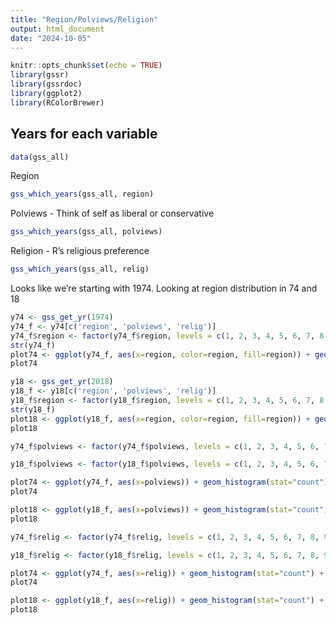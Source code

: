 ```yaml
---
title: "Region/Polviews/Religion"
output: html_document
date: "2024-10-05"
---
```


```r
knitr::opts_chunk$set(echo = TRUE)
library(gssr)
library(gssrdoc)
library(ggplot2)
library(RColorBrewer)
```

## Years for each variable

```r
data(gss_all)
```

Region

```r
gss_which_years(gss_all, region)

```

Polviews - Think of self as liberal or conservative

```r
gss_which_years(gss_all, polviews)
```

Religion - R's religious preference

```r
gss_which_years(gss_all, relig)
```

Looks like we're starting with 1974. Looking at region distribution in 74 and 18

```r
y74 <- gss_get_yr(1974)
y74_f <- y74[c('region', 'polviews', 'relig')]
y74_f$region <- factor(y74_f$region, levels = c(1, 2, 3, 4, 5, 6, 7, 8, 9), labels = c("new england", "middle atlantic", "east north central", "west north central", "south atlantic", "east south atlantic", "west south central", "mountain", "pacific"))
str(y74_f)
plot74 <- ggplot(y74_f, aes(x=region, color=region, fill=region)) + geom_histogram(stat="count") + labs(title = "Regions in 1974", x="Region")
plot74

y18 <- gss_get_yr(2018)
y18_f <- y18[c('region', 'polviews', 'relig')]
y18_f$region <- factor(y18_f$region, levels = c(1, 2, 3, 4, 5, 6, 7, 8, 9), labels = c("new england", "middle atlantic", "east north central", "west north central", "south atlantic", "east south atlantic", "west south central", "mountain", "pacific"))
str(y18_f)
plot18 <- ggplot(y18_f, aes(x=region, color=region, fill=region)) + geom_histogram(stat="count") + labs(title = "Regions in 2018", x="Region")
plot18
```

```r
y74_f$polviews <- factor(y74_f$polviews, levels = c(1, 2, 3, 4, 5, 6, 7), labels = c("extremely liberal", "liberal", "slightly liberal", "moderate", "slightly conservative", "conservative", "extremely conservative"))

y18_f$polviews <- factor(y18_f$polviews, levels = c(1, 2, 3, 4, 5, 6, 7), labels = c("extremely liberal", "liberal", "slightly liberal", "moderate", "slightly conservative", "conservative", "extremely conservative"))

plot74 <- ggplot(y74_f, aes(x=polviews)) + geom_histogram(stat="count") + labs(title = "Political landscape in 1974", x="Political Lean")
plot74

plot18 <- ggplot(y18_f, aes(x=polviews)) + geom_histogram(stat="count") + labs(title = "Political Landscape in 2018", x="Political Lean")
plot18
```

```r
y74_f$relig <- factor(y74_f$relig, levels = c(1, 2, 3, 4, 5, 6, 7, 8, 9, 10, 11, 12, 13), labels = c("prot", "cath", "jewish", "none", "other", "bud", "hind", "eastern", "islam", "ortho", "chris", "native", "nonden"))

y18_f$relig <- factor(y18_f$relig, levels = c(1, 2, 3, 4, 5, 6, 7, 8, 9, 10, 11, 12, 13), labels = c("prot", "cath", "jewish", "none", "other", "bud", "hind", "eastern", "islam", "ortho", "chris", "native", "nonden"))

plot74 <- ggplot(y74_f, aes(x=relig)) + geom_histogram(stat="count") + labs(title = "Religion in 1974", x="Religion")
plot74

plot18 <- ggplot(y18_f, aes(x=relig)) + geom_histogram(stat="count") + labs(title = "Relogion in 2018", x="Religion")
plot18
```

